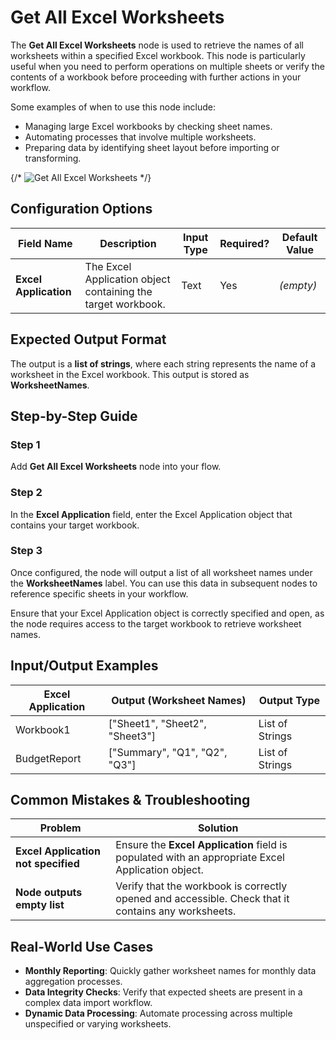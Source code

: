 
# Get All Excel Worksheets

The **Get All Excel Worksheets** node is used to retrieve the names of all worksheets within a specified Excel workbook. This node is particularly useful when you need to perform operations on multiple sheets or verify the contents of a workbook before proceeding with further actions in your workflow.

Some examples of when to use this node include:

- Managing large Excel workbooks by checking sheet names.
- Automating processes that involve multiple worksheets.
- Preparing data by identifying sheet layout before importing or transforming.

{/* ![Get All Excel Worksheets](./get-all-excel-worksheets.png) */}

## Configuration Options

| Field Name            | Description                                                  | Input Type | Required? | Default Value |
| --------------------- | ------------------------------------------------------------ | ---------- | --------- | ------------- |
| **Excel Application** | The Excel Application object containing the target workbook. | Text       | Yes       | _(empty)_     |

## Expected Output Format

The output is a **list of strings**, where each string represents the name of a worksheet in the Excel workbook. This output is stored as **WorksheetNames**.

## Step-by-Step Guide

<Steps>

### Step 1

Add **Get All Excel Worksheets** node into your flow.

### Step 2

In the **Excel Application** field, enter the Excel Application object that contains your target workbook.

### Step 3

Once configured, the node will output a list of all worksheet names under the **WorksheetNames** label. You can use this data in subsequent nodes to reference specific sheets in your workflow.

</Steps>

<Callout type="info" title="Important">
  Ensure that your Excel Application object is correctly specified and open, as
  the node requires access to the target workbook to retrieve worksheet names.
</Callout>

## Input/Output Examples

| Excel Application | Output (Worksheet Names)       | Output Type     |
| ----------------- | ------------------------------ | --------------- |
| Workbook1         | ["Sheet1", "Sheet2", "Sheet3"] | List of Strings |
| BudgetReport      | ["Summary", "Q1", "Q2", "Q3"]  | List of Strings |

## Common Mistakes & Troubleshooting

| Problem                             | Solution                                                                                            |
| ----------------------------------- | --------------------------------------------------------------------------------------------------- |
| **Excel Application not specified** | Ensure the **Excel Application** field is populated with an appropriate Excel Application object.   |
| **Node outputs empty list**         | Verify that the workbook is correctly opened and accessible. Check that it contains any worksheets. |

## Real-World Use Cases

- **Monthly Reporting**: Quickly gather worksheet names for monthly data aggregation processes.
- **Data Integrity Checks**: Verify that expected sheets are present in a complex data import workflow.
- **Dynamic Data Processing**: Automate processing across multiple unspecified or varying worksheets.
